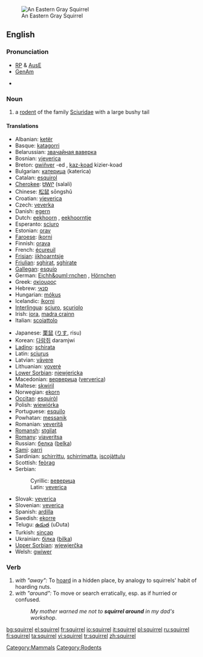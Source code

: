 {{wikipedia}}
[[Image:Sciurus carolinensis.jpg|thumb|An Eastern Gray Squirrel]]

==English==
===Pronunciation===
*[[RP]] & [[Australian English|AusE]] {{IPA|/'skwɪr.<sup>ə</sup>l}}
*[[GenAm]] {{IPA|/'skwɜːr.<sup>ə</sup>l, 'skwʌɽ.əl/}}
{{audio|En-ca-squirrel.ogg|Audio (CA)}}
*{{rhymes|ɪrəl}}

===Noun===
{{en-noun}}

# a [[rodent]] of the family [[Sciuridae]] with a large bushy tail

====Translations====
{{top}}
*Albanian: [[ketër]] {{m}}
*Basque: [[katagorri]]
*Belarussian: [[звачайная ваверка]]
*Bosnian: [[vjeverica]] {{f}}
*Breton: [[gwiñver]] {{m}} -ed {{p}}, [[kaz-koad]] {{m}} kizier-koad {{p}}
*Bulgarian: [[катерица]] (katerica)
*Catalan: [[esquirol]] {{m}}
*[[Cherokee]]: [[ᏌᎳᎵ]] (salali)
*Chinese: [[松鼠]] sōngshǔ
*Croatian: [[vjeverica]] {{f}}
*Czech: [[veverka]] {{f}}
*Danish: [[egern]]
*Dutch: [[eekhoorn]] {{m}}, [[eekhoorntje]] {{n}}
*Esperanto: [[sciuro]]
*Estonian: [[orav]]
*[[Faroese]]: [[íkorni]]
*Finnish: [[orava]]
*French: [[écureuil]] {{m}}
*[[Frisian]]: [[iikhoarntsje]]
*[[Friulian]]: [[sghirat]], [[sghirate]]
*[[Gallegan]]: [[esquío]]
*German: [[Eichh&ouml;rnchen]] {{n}}, [[Hörnchen]] {{n}}
*Greek: [[σκίουρος]] '' ''
*Hebrew: [[סנאי]] {{m}}
*Hungarian: [[mókus]]
*Icelandic: [[íkorni]]
*[[Interlingua]]: [[sciuro]], [[scuriolo]]
*Irish: [[iora]], [[madra crainn]]
*Italian: [[scoiattolo]] {{m}}
{{mid}}
*Japanese: [[栗鼠]] ([[りす]], risu)
*Korean: [[다람쥐]] daramjwi
*[[Ladino]]: [[schirata]]
*Latin: [[sciurus]] {{m}}
*Latvian: [[vāvere]]
*Lithuanian: [[voverė]] {{f}}
*[[Lower Sorbian]]: [[njewjericka]]
*Macedonian: [[верверица]] ([[ververica]])
*Maltese: [[skwiril]]
*Norwegian: [[ekorn]] {{n}}
*[[Occitan]]: [[esquiròl]]
*Polish: [[wiewiórka]] {{f}}
*Portuguese: [[esquilo]] {{m}}
*Powhatan: [[messanik]]
*Romanian: [[veveriţă]]
*[[Romansh]]: [[stgilat]]
*[[Romany]]: [[viaveritsa]] {{f}}
*Russian: [[белка]] ([[belka]]) {{f}}
*[[Sami]]: [[oarri]]
*Sardinian: [[schirrittu]], [[schirrimatta]], [[iscojàttulu]]
*Scottish: [[feòrag]]
*Serbian:
*:Cyrillic: [[веверица]] {{f}}
*:Latin: [[veverica]] {{f}}
*Slovak: [[veverica]]
*Slovenian: [[veverica]] {{f}}
*Spanish: [[ardilla]] {{f}}
*Swedish: [[ekorre]]
*Telugu: [[ఉడుత]] (uDuta)
*Turkish: [[sincap]]
*Ukrainian: [[білка]] ([[bilka]])
*[[Upper Sorbian]]: [[wjewjerčka]]
*Welsh: [[gwiwer]]
{{bottom}}

===Verb===
{{en-verb|squirrel|l|ing}}

# ''with "away":'' To [[hoard]] in a hidden place, by analogy to squirrels' habit of hoarding nuts.
# ''with "around":'' To move or search erratically, esp. as if hurried or confused.
#: ''My mother warned me not to '''squirrel around''' in my dad's workshop''.

[[Category:Mammals]]
[[Category:Rodents]]

[[bg:squirrel]]
[[el:squirrel]]
[[fr:squirrel]]
[[io:squirrel]]
[[it:squirrel]]
[[pl:squirrel]]
[[ru:squirrel]]
[[fi:squirrel]]
[[ta:squirrel]]
[[vi:squirrel]]
[[tr:squirrel]]
[[zh:squirrel]]
